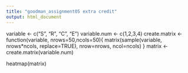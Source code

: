 ```yaml
---
title: "goodman_assignment05 extra credit"
output: html_document
---
```


variable <- c("S", "R", "C", "E")
variable.num <- c(1,2,3,4)
create.matrix <- function(variable, nrows=50,ncols=50){
	matrix(sample(variable, nrows*ncols, replace=TRUE), nrow=nrows, ncol=ncols)
}
matrix <- create.matrix(variable.num)

heatmap(matrix)
